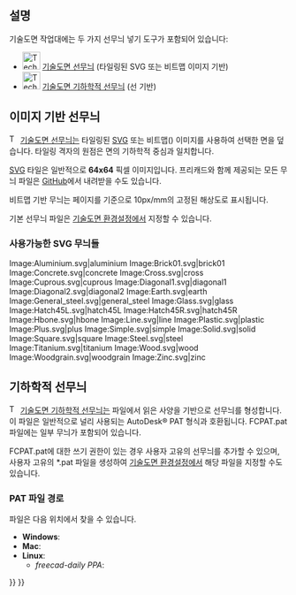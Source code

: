 <languages/>

{{Docnav
|[[TechDraw_Templates/ko|템플릿]]
|[[TechDraw_Geometric_dimensioning_and_tolerancing/ko|기하학적 치수 지정 및 허용오차]]
|[[TechDraw_Workbench/ko|기술도면 작업]]
|IconL=
|IconR=
|IconC=Workbench_TechDraw.svg
}}

{{TOCright}}

<span id="Description"></span>
==설명==

기술도면 작업대에는 두 가지 선무늬 넣기 도구가 포함되어 있습니다:
*[[Image:TechDraw_Hatch.svg|32px]] [[TechDraw_Hatch/ko|기술도면 선무늬]] (타일링된 SVG 또는 비트맵 이미지 기반)
*[[Image:TechDraw_GeometricHatch.svg|32px]] [[TechDraw_GeometricHatch/ko|기술도면 기하학적 선무늬]] (선 기반)

<span id="Image_based_hatch"></span>
== 이미지 기반 선무늬 ==

[[Image:TechDraw_Hatch.svg|16px]] [[TechDraw_Hatch/ko|기술도면 선무늬]]는 타일링된 [[SVG/ko|SVG]] 또는 비트맵({{Version|0.21}}) 이미지를 사용하여 선택한 면을 덮습니다. 타일링 격자의 원점은 면의 기하학적 중심과 일치합니다.

[[SVG/ko|SVG]] 타일은 일반적으로 '''64x64''' 픽셀 이미지입니다. 프리캐드와 함께 제공되는 모든 무늬 파일은 [https://github.com/FreeCAD/FreeCAD/tree/master/src/Mod/TechDraw/Patterns GitHub]에서 내려받을 수도 있습니다.

비트맵 기반 무늬는 페이지를 기준으로 10px/mm의 고정된 해상도로 표시됩니다.

기본 선무늬 파일은 [[TechDraw_Preferences/ko|기술도면 환경설정]]에서 지정할 수 있습니다.

<span id="Available_SVG_patterns"></span>
=== 사용가능한 SVG 무늬들 ===

<gallery mode=nolines widths=96px heights=96px>
Image:Aluminium.svg|aluminium
Image:Brick01.svg|brick01
Image:Concrete.svg|concrete
Image:Cross.svg|cross
Image:Cuprous.svg|cuprous
Image:Diagonal1.svg|diagonal1
Image:Diagonal2.svg|diagonal2
Image:Earth.svg|earth
Image:General_steel.svg|general_steel<!--Keep underscore in caption as this is the name in the GUI-->
Image:Glass.svg|glass
Image:Hatch45L.svg|hatch45L
Image:Hatch45R.svg|hatch45R
Image:Hbone.svg|hbone
Image:Line.svg|line
Image:Plastic.svg|plastic
Image:Plus.svg|plus
Image:Simple.svg|simple
Image:Solid.svg|solid
Image:Square.svg|square
Image:Steel.svg|steel
Image:Titanium.svg|titanium
Image:Wood.svg|wood
Image:Woodgrain.svg|woodgrain
Image:Zinc.svg|zinc
</gallery>

<span id="Geometric_hatch"></span>
== 기하학적 선무늬 ==

[[Image:TechDraw_GeometricHatch.svg|16px]] [[TechDraw_GeometricHatch/ko|기술도면 기하학적 선무늬]]는 파일에서 읽은 사양을 기반으로 선무늬를 형성합니다. 이 파일은 일반적으로 널리 사용되는 AutoDesk® PAT 형식과 호환됩니다. FCPAT.pat 파일에는 일부 무늬가 포함되어 있습니다.

{{Code|code=
; standard PAT patterns

*Diamond, 45 diagonals L & R, Solid, 1.0 mm separation
45,0,0,0,1.0
-45,0,0,0,1.0
*Diamond2, 45 diagonals L & R, Solid, 2.0 mm separation
45,0,0,0,2.0
-45,0,0,0,2.0
*Diamond4, 45 diagonals L & R, Solid, 4.0 mm separation
45,0,0,0,4.0
-45,0,0,0,4.0
*Diagonal4, 45 diagonal R, Solid, 4.0 mm separation
45,0,0,0,4.0
*Diagonal5, 45 diagonal L, Solid, 4.0 mm separation
-45,0,0,0,4.0
*Square, square grid, Solid, 5.0 mm separation 
90,1,1,0,5.0
0,0,0,1,5.0
*Horizontal5, horizontal lines, Solid 5.0 separation
0,0,0,0,5.0
*Vertical5, vertical lines, Solid, 5.0 separation
90,0,0,0,5.0
}}

FCPAT.pat에 대한 쓰기 권한이 있는 경우 사용자 고유의 선무늬를 추가할 수 있으며, 사용자 고유의 *.pat 파일을 생성하여 [[TechDraw_Preferences/ko|기술도면 환경설정]]에서 해당 파일을 지정할 수도 있습니다.

<span id="PAT_File_Path"></span>
=== PAT 파일 경로 ===

{{incode|FCPAT.pat}} 파일은 다음 위치에서 찾을 수 있습니다.

* '''Windows''': {{incode|C:\Program Files\FreeCAD\data\Mod\TechDraw\PAT\}}
* '''Mac''': {{incode|/Applications/FreeCAD.app/Contents/Mod/TechDraw/PAT/}}
* '''Linux''': {{incode|/usr/share/freecad/Mod/TechDraw/PAT/}}
** ''freecad-daily PPA'': {{incode|/usr/share/freecad-daily/Mod/TechDraw/PAT/}}


{{Docnav
|[[TechDraw_Templates/ko|템플릿]]
|[[TechDraw_Geometric_dimensioning_and_tolerancing/ko|기하학적 치수 지정 및 허용오차]]
|[[TechDraw_Workbench/ko|기술도면 작업]]
|IconL=
|IconR=
|IconC=Workbench_TechDraw.svg
}}

{{TechDraw_Tools_navi{{#translation:}}}}
{{Userdocnavi{{#translation:}}}}